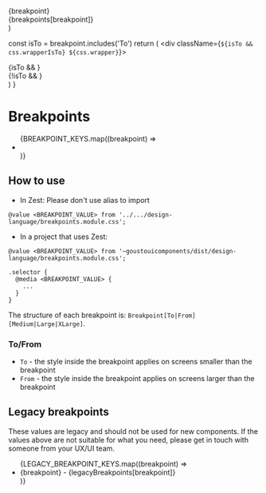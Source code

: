 

  <div className={css.breakpointValues}>
    <div className={css.breakpointName}>{breakpoint}</div>
    <div className={css.breakpointValue}>{breakpoints[breakpoint]}</div>
  </div>
)

  const isTo = breakpoint.includes('To')
  return (
    <div className={`${isTo && css.wrapperIsTo} ${css.wrapper}`}>
      <div className={css.to}>{isTo && <RenderBreakpoint breakpoint={breakpoint} />}</div>
      <div className={css.from}>{!isTo && <RenderBreakpoint breakpoint={breakpoint} />}</div>
    </div>
  )
}

<Meta title="Design Language/Breakpoints" />

# Breakpoints

<Preview>
  <ul className={css.list}>
    {BREAKPOINT_KEYS.map((breakpoint) => <li key={breakpoint} className={css.listItem}><RenderBreakpointVisual breakpoint={breakpoint} /></li>)}
  </ul>
</Preview>

## How to use



- In Zest:
Please don't use alias to import
```
@value <BREAKPOINT_VALUE> from '../.../design-language/breakpoints.module.css';
```
- In a project that uses Zest:
```
@value <BREAKPOINT_VALUE> from '~goustouicomponents/dist/design-language/breakpoints.module.css';
```

```
.selector {
  @media <BREAKPOINT_VALUE> {
    ...
  }
}

```

The structure of each breakpoint is: `Breakpoint[To|From][Medium|Large|XLarge]`.

### To/From

* `To` - the style inside the breakpoint applies on screens smaller than the breakpoint
* `From` - the style inside the breakpoint applies on screens larger than the breakpoint

## Legacy breakpoints

<Alert type="warning">
  These values are legacy and should not be used for new components. If the values above are not suitable for what you need, please get in touch with someone from your UX/UI team.
</Alert>

<ul>
  {LEGACY_BREAKPOINT_KEYS.map((breakpoint) => <li key={breakpoint}>{breakpoint} - {legacyBreakpoints[breakpoint]}</li>)}
</ul>
